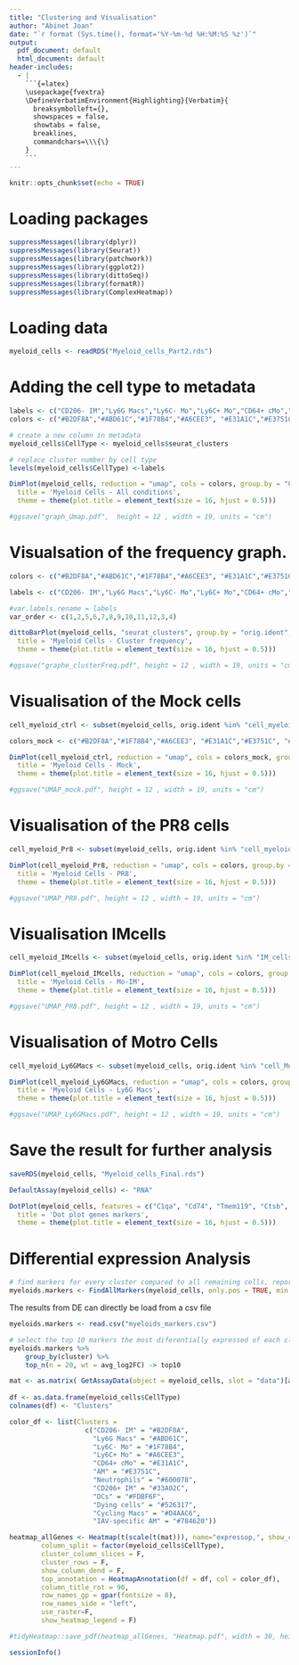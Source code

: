 ```yaml
---
title: "Clustering and Visualisation"
author: "Abinet Joan"
date: "`r format (Sys.time(), format='%Y-%m-%d %H:%M:%S %z')`"
output:
  pdf_document: default
  html_document: default
header-includes:
  - |
    ```{=latex}
    \usepackage{fvextra}
    \DefineVerbatimEnvironment{Highlighting}{Verbatim}{
      breaksymbolleft={}, 
      showspaces = false,
      showtabs = false,
      breaklines,
      commandchars=\\\{\}
    }
    ```
---
```


```r
knitr::opts_chunk$set(echo = TRUE)
```

# Loading packages
```r
suppressMessages(library(dplyr))
suppressMessages(library(Seurat))
suppressMessages(library(patchwork))
suppressMessages(library(ggplot2))
suppressMessages(library(dittoSeq))
suppressMessages(library(formatR))
suppressMessages(library(ComplexHeatmap))
```


# Loading data
```r
myeloid_cells <- readRDS("Myeloid_cells_Part2.rds")
```

# Adding the cell type to metadata
```r
labels <- c("CD206- IM","Ly6G Macs","Ly6C- Mo","Ly6C+ Mo","CD64+ cMo","AM","Neutrophils","CD206+ IM","DCs","Dying cells","Cycling Macs","IAV-specific AM")
colors <- c("#B2DF8A","#ABD61C","#1F78B4","#A6CEE3", "#E31A1C","#E3751C","#600078", "#33A02C", "#FDBF6F", "#526317",  "#D4AAC6", "#784620")

# create a new column in metadata
myeloid_cells$CellType <- myeloid_cells$seurat_clusters

# replace cluster number by cell type
levels(myeloid_cells$CellType) <-labels
```

```r
DimPlot(myeloid_cells, reduction = "umap", cols = colors, group.by = "CellType") + plot_annotation(
  title = 'Myeloid Cells - All conditions',
  theme = theme(plot.title = element_text(size = 16, hjust = 0.5)))

#ggsave("graph_Umap.pdf",  height = 12 , width = 19, units = "cm")
```

# Visualsation of the frequency graph.
```r
colors <- c("#B2DF8A","#ABD61C","#1F78B4","#A6CEE3", "#E31A1C","#E3751C","#600078", "#33A02C", "#FDBF6F", "#526317",  "#D4AAC6", "#784620")

labels <- c("CD206- IM","Ly6G Macs","Ly6C- Mo","Ly6C+ Mo","CD64+ cMo","AM","Neutrophils","CD206+ IM","DCs","Dying cells","Cycling Macs","IAV-specific AM")

#var.labels.rename = labels
var_order <- c(1,2,5,6,7,8,9,10,11,12,3,4)

dittoBarPlot(myeloid_cells, "seurat_clusters", group.by = "orig.ident", color.panel = colors, main ="", var.labels.reorder = var_order, var.labels.rename = labels, x.labels = c("Ly6G Macs", "Mock", "PR8", "Mo-IM"), x.labels.rotate = F, xlab = "Sample")+ plot_annotation(
  title = 'Myeloid Cells - Cluster frequency',
  theme = theme(plot.title = element_text(size = 16, hjust = 0.5))) 

#ggsave("graphe_clusterFreq.pdf", height = 12 , width = 19, units = "cm")
```

# Visualisation of the Mock cells
```r
cell_myeloid_ctrl <- subset(myeloid_cells, orig.ident %in% "cell_myeloid_ctrl")

colors_mock <- c("#B2DF8A","#1F78B4","#A6CEE3", "#E31A1C","#E3751C", "#33A02C", "#FDBF6F", "#526317",  "#D4AAC6", "#784620")

DimPlot(cell_myeloid_ctrl, reduction = "umap", cols = colors_mock, group.by = "CellType") + plot_annotation(
  title = 'Myeloid Cells - Mock',
  theme = theme(plot.title = element_text(size = 16, hjust = 0.5)))

#ggsave("UMAP_mock.pdf", height = 12 , width = 19, units = "cm")
```

# Visualisation of the PR8 cells
```r
cell_myeloid_Pr8 <- subset(myeloid_cells, orig.ident %in% "cell_myeloidPr8")

DimPlot(cell_myeloid_Pr8, reduction = "umap", cols = colors, group.by = "CellType") + plot_annotation(
  title = 'Myeloid Cells - PR8',
  theme = theme(plot.title = element_text(size = 16, hjust = 0.5)))

#ggsave("UMAP_PR8.pdf", height = 12 , width = 19, units = "cm")
```


# Visualisation IMcells
```r
cell_myeloid_IMcells <- subset(myeloid_cells, orig.ident %in% "IM_cells")

DimPlot(cell_myeloid_IMcells, reduction = "umap", cols = colors, group.by = "CellType") + plot_annotation(
  title = 'Myeloid Cells - Mo-IM',
  theme = theme(plot.title = element_text(size = 16, hjust = 0.5)))

#ggsave("UMAP_PR8.pdf", height = 12 , width = 19, units = "cm")
```

# Visualisation of Motro Cells
```r
cell_myeloid_Ly6GMacs <- subset(myeloid_cells, orig.ident %in% "cell_Motro_Pr8")

DimPlot(cell_myeloid_Ly6GMacs, reduction = "umap", cols = colors, group.by = "CellType") + plot_annotation(
  title = 'Myeloid Cells - Ly6G Macs',
  theme = theme(plot.title = element_text(size = 16, hjust = 0.5)))

#ggsave("UMAP_Ly6GMacs.pdf", height = 12 , width = 19, units = "cm")
```

# Save the result for further analysis
```r
saveRDS(myeloid_cells, "Myeloid_cells_Final.rds")
```


```r
DefaultAssay(myeloid_cells) <- "RNA"

DotPlot(myeloid_cells, features = c("C1qa", "Cd74", "Tmem119", "Ctsb", "Ctsz", "Lgals1", "Lgals3", "Arg1", "Spp1", "Ace", "Nr4a1", "Fcgr4", "Ccr2","Ly6c2", "Irf7", "Chil3", "Ear1", "Fabp1", "S100a8", "S100a9", "Mmp9", "C1qc", "Mrc1", "Maf", "H2-Ab1", "Cd209a", "Flt3", "percent.mt", "Birc5", "Top2a", "Mki67", "Ear2"), group.by = "CellType") + plot_annotation(
  title = 'Dot plot genes markers',
  theme = theme(plot.title = element_text(size = 16, hjust = 0.5)))
```

# Differential expression Analysis
```r
# find markers for every cluster compared to all remaining cells, report only the positive ones
myeloids.markers <- FindAllMarkers(myeloid_cells, only.pos = TRUE, min.pct = 0.25, logfc.threshold = 0.25, test.use = "LR", latent.vars = "orig.ident") # The execution is quite long
```

The results from DE can directly be load from a csv file
```r
myeloids.markers <- read.csv("myeloids_markers.csv")
```


```r
# select the top 10 markers the most diferentially expressed of each clusters
myeloids.markers %>%
    group_by(cluster) %>%
    top_n(n = 20, wt = avg_log2FC) -> top10

mat <- as.matrix( GetAssayData(object = myeloid_cells, slot = "data")[as.character(top10$gene),])
 
df <- as.data.frame(myeloid_cells$CellType)
colnames(df) <- "Clusters"

color_df <- list(Clusters = 
                   c("CD206- IM" = "#B2DF8A",
                     "Ly6G Macs" = "#ABD61C",
                     "Ly6C- Mo" = "#1F78B4",
                     "Ly6C+ Mo" = "#A6CEE3",
                     "CD64+ cMo" = "#E31A1C",
                     "AM" = "#E3751C",
                     "Neutrophils" = "#600078",
                     "CD206+ IM" = "#33A02C",
                     "DCs" = "#FDBF6F",
                     "Dying cells" = "#526317",
                     "Cycling Macs" = "#D4AAC6",
                     "IAV-specific AM" = "#784620"))

heatmap_allGenes <- Heatmap(t(scale(t(mat))), name="expressop,", show_column_names = FALSE, 
        column_split = factor(myeloid_cells$CellType),
        cluster_column_slices = F,
        cluster_rows = F, 
        show_column_dend = F,
        top_annotation = HeatmapAnnotation(df = df, col = color_df),
        column_title_rot = 90,
        row_names_gp = gpar(fontsize = 8),
        row_names_side = "left",
        use_raster=F,
        show_heatmap_legend = F)

#tidyHeatmap::save_pdf(heatmap_allGenes, "Heatmap.pdf", width = 30, height = 55, units = "cm")
```

```r
sessionInfo()
```


